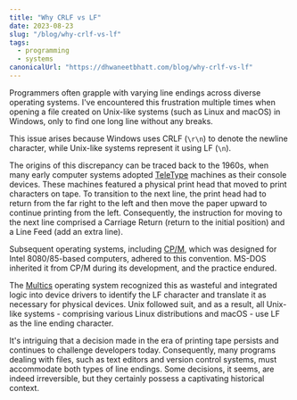 ```yaml
---
title: "Why CRLF vs LF"
date: 2023-08-23
slug: "/blog/why-crlf-vs-lf"
tags:
  - programming
  - systems
canonicalUrl: "https://dhwaneetbhatt.com/blog/why-crlf-vs-lf"
---
```

Programmers often grapple with varying line endings across diverse operating systems. I've encountered this frustration multiple times when opening a file created on Unix-like systems (such as Linux and macOS) in Windows, only to find one long line without any breaks.

This issue arises because Windows uses CRLF (`\r\n`) to denote the newline character, while Unix-like systems represent it using LF (`\n`).

The origins of this discrepancy can be traced back to the 1960s, when many early computer systems adopted [TeleType](https://en.wikipedia.org/wiki/Teletype_Corporation) machines as their console devices. These machines featured a physical print head that moved to print characters on tape. To transition to the next line, the print head had to return from the far right to the left and then move the paper upward to continue printing from the left. Consequently, the instruction for moving to the next line comprised a Carriage Return (return to the initial position) and a Line Feed (add an extra line).

Subsequent operating systems, including [CP/M](https://en.wikipedia.org/wiki/CP/M), which was designed for Intel 8080/85-based computers, adhered to this convention. MS-DOS inherited it from CP/M during its development, and the practice endured.

The [Multics](https://en.wikipedia.org/wiki/Multics) operating system recognized this as wasteful and integrated logic into device drivers to identify the LF character and translate it as necessary for physical devices. Unix followed suit, and as a result, all Unix-like systems - comprising various Linux distributions and macOS - use LF as the line ending character.

It's intriguing that a decision made in the era of printing tape persists and continues to challenge developers today. Consequently, many programs dealing with files, such as text editors and version control systems, must accommodate both types of line endings. Some decisions, it seems, are indeed irreversible, but they certainly possess a captivating historical context.
